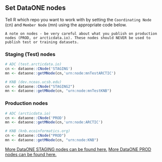 ## Set DataONE nodes 
Tell R which repo you want to work with by setting the `Coordinating Node` (cn) and `Member Node` (mn) using the appropriate code below.

```block
A note on nodes - be very careful about what you publish on production nodes (PROD, or arcticdata.io). These nodes should NEVER be used to publish test or training datasets.
```

### Staging (Test) nodes
```r
# ADC (test.arcticdata.io)
cn <- dataone::CNode('STAGING')
mn <- dataone::getMNode(cn,'urn:node:mnTestARCTIC')

# KNB (dev.nceas.ucsb.edu)
cn <- dataone::CNode("STAGING2")
mn <- dataone::getMNode(cn, "urn:node:mnTestKNB")
```

### Production nodes
```r
# ADC (arcticdata.io)
cn <- dataone::CNode('PROD')
mn <- dataone::getMNode(cn,'urn:node:ARCTIC')

# KNB (knb.ecoinformatics.org)
cn <- dataone::CNode("PROD")
mn <- dataone::getMNode(cn, "urn:node:KNB")
```

[More DataONE STAGING nodes can be found here.](https://cn-stage.test.dataone.org/cn/v2/node)
[More DataONE PROD nodes can be found here.](https://cn.dataone.org/cn/v2/node)

